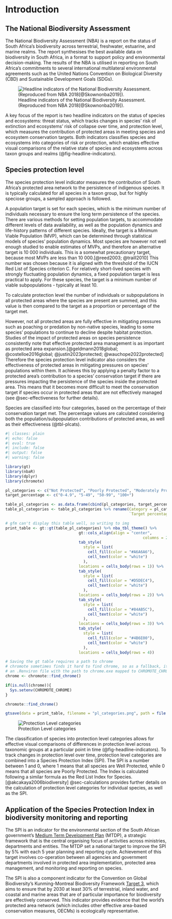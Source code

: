 # Introduction

## The National Biodiversity Assessment

The National Biodiversity Assessment (NBA) is a report on the status of South Africa's biodiversity across terrestrial, freshwater, estuarine, and marine realms. The report synthesises the best available data on biodiversity in South Africa, in a format to support policy and environmental decision-making. The results of the NBA is utilised in reporting on South Africa's commitments to several international multilateral environmental agreements such as the United Nations Convention on Biological Diversity (CBD) and Sustainable Development Goals (SDGs).

![Headline indicators of the National Biodiversity Assessment. (Reproduced from NBA 2018[@Skownonba2019]).](imgs/headline-indicators.png){#fig-headline-indicators fig-align="center" fig-pos="h"}

A key focus of the report is two headline indicators on the status of species and ecosystems: threat status, which tracks changes in species' risk of extinction and ecosystems' risk of collapse over time, and protection level, which measures the contribution of protected areas in meeting species and ecosystem conservation targets. Both indicators classifies species and ecosystems into categories of risk or protection, which enables effective visual comparisons of the relative state of species and ecosystems across taxon groups and realms (@fig-headline-indicators).

## Species protection level

The species protection level indicator measures the contribution of South Africa's protected area network to the persistence of indigenous species. It is typically calculated for all species in a taxon group, but for highly speciose groups, a sampled approach is followed.

A population target is set for each species, which is the minimum number of individuals necessary to ensure the long term persistence of the species. There are various methods for setting population targets, to accommodate different levels of data availability, as well as the population dynamics and life-history patterns of different species. Ideally, the target is a Minimum Viable Population (MVP), which can be determined through statistical models of species' population dynamics. Most species are however not well enough studied to enable estimates of MVPs, and therefore an alternative target is 10 000 individuals. This is a somewhat precautionary target, because most MVPs are less than 10 000.[@reed2003; @traill2010] This number was chosen because it is aligned with the threshold of the IUCN Red List of Species criterion C. For relatively short-lived species with strongly fluctuating population dynamics, a fixed population target is less practical to apply. For these species, the target is a minimum number of viable subpopulations - typically at least 10.

To calculate protection level the number of individuals or subpopulations in all protected areas where the species are present are summed, and this value is then compared to the target as a proportion or percentage of the target met.

However, not all protected areas are fully effective in mitigating pressures such as poaching or predation by non-native species, leading to some species' populations to continue to decline despite habitat protection. Studies of the impact of protected areas on species persistence consistently note that effective protected area management is as important as protected area expansion.[@geldmann2018global; @costelloe2016global; @justin2023protected; @wauchope2022protected] Therefore the species protection level indicator also considers the effectiveness of protected areas in mitigating pressures on species' populations within them. It achieves this by applying a penalty factor to a protected area's contribution to a species' conservation target if there are pressures impacting the persistence of the species inside the protected area. This means that it becomes more difficult to meet the conservation target if species occur in protected areas that are not effectively managed (see @sec-effectiveness for further details).

Species are classified into four categories, based on the percentage of their conservation target met. The percentage values are calculated considering both the population/subpopulation contributions of protected areas, as well as their effectiveness (@tbl-plcats).

```r
#| classes: plain
#| echo: false
#| eval: true
#| include: false
#| output: false
#| warning: false

library(gt)
library(nbaR)
library(dplyr)
library(chromote)

pl_categories <- c("Not Protected", "Poorly Protected", "Moderately Protected", "Well Protected")
target_percentage <- c("0-4.9", "5-49", "50-99", "100+")

table_pl_categories <- as.data.frame(cbind(pl_categories, target_percentage))
table_pl_categories <- table_pl_categories %>% rename(Category = pl_categories,
                                                      `Target percentage range` = target_percentage)

# gfm can't display this table well, so writing to img
print_table <- gt::gt(table_pl_categories) %>% nba_tbl_theme() %>%
                                gt::cols_align(align = "center", 
                                                            columns = 2) %>% 
                                tab_style(
                                  style = list(
                                    cell_fill(color = "#A6A6A6"),
                                    cell_text(color = "white")
                                  ),
                                locations = cells_body(rows = 1)) %>% 
                                tab_style(
                                  style = list(
                                    cell_fill(color = "#D5DEC4"),
                                    cell_text(color = "white")
                                  ),
                                locations = cells_body(rows = 2)) %>% 
                                tab_style(
                                  style = list(
                                    cell_fill(color = "#84AB5C"),
                                    cell_text(color = "white")
                                  ),
                                locations = cells_body(rows = 3)) %>%
                                tab_style(
                                  style = list(
                                    cell_fill(color = "#4B6E00"),
                                    cell_text(color = "white")
                                  ),
                                locations = cells_body(rows = 4))

# Saving the gt table requires a path to chrome
# chromote sometimes finds it hard to find chrome, so as a fallback, it may call on
# an .Renviron file with the path to chrome.exe mapped to CHROMOTE_CHROME
chrome <- chromote::find_chrome()

if(is.null(chrome)){
  Sys.setenv(CHROMOTE_CHROME)
} 

chromote::find_chrome()

gtsave(data = print_table, filename = "pl_categories.png", path = file.path("imgs"), , expand = 200)

```

![Protection Level categories](imgs/pl_categories.png){#tbl-plcats}

The classification of species into protection level categories allows for effective visual comparisons of differences in protection level across taxonomic groups at a particular point in time (@fig-headline-indicators). To track changes in protection level over time, protection level categories are combined into a Species Protection Index (SPI). The SPI is a number between 1 and 0, where 1 means that all species are Well Protected, while 0 means that all species are Poorly Protected. The Index is calculated following a similar formula as the Red List Index for Species.[@akcakaya2006biodiversity] @sec-calculations provides further details on the calculation of protection level categories for individual species, as well as the SPI.

## Application of the Species Protection Index in biodiversity monitoring and reporting

The SPI is an indicator for the environmental section of the South African government's [Medium Term Development Plan](https://www.dpme.gov.za/keyfocusareas/outcomesSite/Pages/default.aspx) (MTDP), a strategic framework that is the central organising focus of activities across ministries, departments and entities. The MTDP set a national target to improve the SPI by 5% with each 5 year planning and reporting cycle. Achievement of this target involves co-operation between all agencies and government departments involved in protected area implementation, protected area management, and monitoring and reporting on species.

The SPI is also a component indicator for the Convention on Global Biodiversity's Kunming-Montreal Biodiversity Framework [Target 3](https://www.cbd.int/gbf/targets/3), which aims to ensure that by 2030 at least 30% of terrestrial, inland water, and coastal and marine areas that are of particular importance for biodiversity are effectively conserved. This indicator provides evidence that the world's protected area network (which includes other effective area-based conservation measures, OECMs) is ecologically representative.
